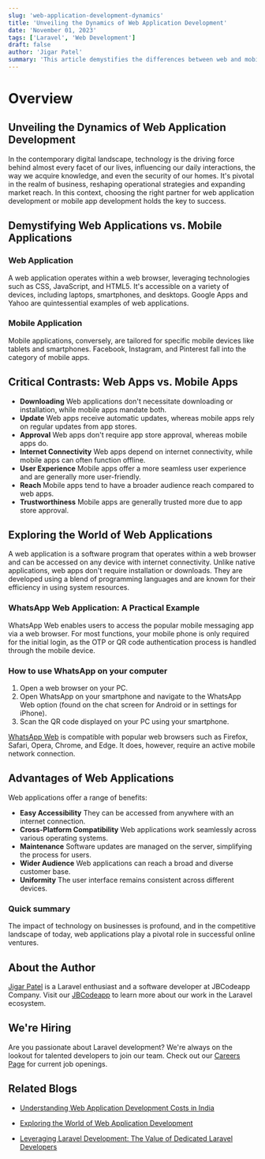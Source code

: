 ```yaml
---
slug: 'web-application-development-dynamics'
title: 'Unveiling the Dynamics of Web Application Development'
date: 'November 01, 2023'
tags: ['Laravel', 'Web Development']
draft: false
author: 'Jigar Patel'
summary: 'This article demystifies the differences between web and mobile applications, focusing on the world of web application development. '
---
```


# Overview

<TOCInline
  toc={props.toc}
  exclude="Overview"
  toHeading={2}
  defaultimage="web-application-development-dynamics"
/>

## Unveiling the Dynamics of Web Application Development

In the contemporary digital landscape, technology is the driving force behind almost every facet of our lives, influencing our daily interactions, the way we acquire knowledge, and even the security of our homes. It's pivotal in the realm of business, reshaping operational strategies and expanding market reach. In this context, choosing the right partner for web application development or mobile app development holds the key to success.

## Demystifying Web Applications vs. Mobile Applications

### **Web Application**

A web application operates within a web browser, leveraging technologies such as CSS, JavaScript, and HTML5. It's accessible on a variety of devices, including laptops, smartphones, and desktops. Google Apps and Yahoo are quintessential examples of web applications.

### **Mobile Application**

Mobile applications, conversely, are tailored for specific mobile devices like tablets and smartphones. Facebook, Instagram, and Pinterest fall into the category of mobile apps.

## Critical Contrasts: Web Apps vs. Mobile Apps

- **Downloading** Web applications don't necessitate downloading or installation, while mobile apps mandate both.
- **Update** Web apps receive automatic updates, whereas mobile apps rely on regular updates from app stores.
- **Approval** Web apps don't require app store approval, whereas mobile apps do.
- **Internet Connectivity** Web apps depend on internet connectivity, while mobile apps can often function offline.
- **User Experience** Mobile apps offer a more seamless user experience and are generally more user-friendly.
- **Reach** Mobile apps tend to have a broader audience reach compared to web apps.
- **Trustworthiness** Mobile apps are generally trusted more due to app store approval.

## Exploring the World of Web Applications

A web application is a software program that operates within a web browser and can be accessed on any device with internet connectivity. Unlike native applications, web apps don't require installation or downloads. They are developed using a blend of programming languages and are known for their efficiency in using system resources.

### WhatsApp Web Application: A Practical Example

WhatsApp Web enables users to access the popular mobile messaging app via a web browser. For most functions, your mobile phone is only required for the initial login, as the OTP or QR code authentication process is handled through the mobile device.

### How to use WhatsApp on your computer

1. Open a web browser on your PC.
2. Open WhatsApp on your smartphone and navigate to the WhatsApp Web option (found on the chat screen for Android or in settings for iPhone).
3. Scan the QR code displayed on your PC using your smartphone.

[WhatsApp Web](https://web.whatsapp.com/) is compatible with popular web browsers such as Firefox, Safari, Opera, Chrome, and Edge. It does, however, require an active mobile network connection.

## Advantages of Web Applications

Web applications offer a range of benefits:

- **Easy Accessibility** They can be accessed from anywhere with an internet connection.
- **Cross-Platform Compatibility** Web applications work seamlessly across various operating systems.
- **Maintenance** Software updates are managed on the server, simplifying the process for users.
- **Wider Audience** Web applications can reach a broad and diverse customer base.
- **Uniformity** The user interface remains consistent across different devices.

### Quick summary

The impact of technology on businesses is profound, and in the competitive landscape of today, web applications play a pivotal role in successful online ventures.

## About the Author

[Jigar Patel](https://expertlaravel.com) is a Laravel enthusiast and a software developer at JBCodeapp Company. Visit our [JBCodeapp](https://jbcodeapp.com) to learn more about our work in the Laravel ecosystem.

## We're Hiring

Are you passionate about Laravel development? We're always on the lookout for talented developers to join our team. Check out our [Careers Page](https://jbcodeapp.com/career) for current job openings.

## Related Blogs

- [Understanding Web Application Development Costs in India](web-application-development-costs-india)

- [Exploring the World of Web Application Development](web-application-development-exploration)

- [Leveraging Laravel Development: The Value of Dedicated Laravel Developers](leveraging-laravel-development-dedicated-laravel-developers)
